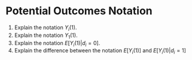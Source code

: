 # Potential Outcomes Notation 

1. Explain the notation $Y_i(1)$.
2. Explain the notation $Y_1(1)$.
3. Explain the notation $E[Y_i(1)|d_i=0]$.
4. Explain the difference between the notation $E[Y_i(1)]$ and $E[Y_i(1)|d_i=1]$
